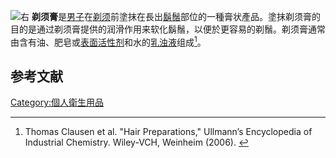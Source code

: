 [[File:Shaving_cream.jpg|右]]
'''剃须膏'''是[[男子|男子]]在[[剃毛|剃须]]前塗抹在長出[[鬍鬚|鬍鬚]]部位的一種膏状產品。塗抹剃须膏的目的是通过剃须膏提供的润滑作用来软化鬍鬚，以便於更容易的剃鬚。剃须膏通常由含有油、肥皂或[[表面活性剂|表面活性剂]]和水的[[乳浊液|乳浊液]]组成<ref name="Ullmann">Thomas Clausen et al. "Hair Preparations," Ullmann’s Encyclopedia of Industrial Chemistry. Wiley-VCH, Weinheim (2006). {{Doi|10.1002/14356007.a12_571.pub2}}</ref>。

==参考文献==
{{reflist}}

{{thing-stub}}
{{normdaten}}
[[Category:個人衛生用品|Category:個人衛生用品]]